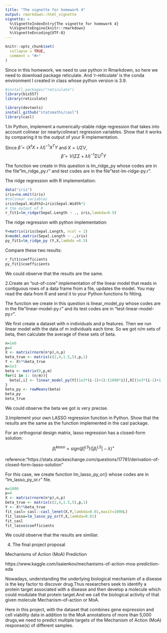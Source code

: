 ```yaml
---
title: "The vignette for homework 4"
output: rmarkdown::html_vignette
vignette: >
  %\VignetteIndexEntry{The vignette for homework 4}
  %\VignetteEngine{knitr::rmarkdown}
  %\VignetteEncoding{UTF-8}
---
```


```r
knitr::opts_chunk$set(
  collapse = TRUE,
  comment = "#>"
)
```

Since in this homework, we need to use python in Rmarkdown, so here we need to download package reticulate. And 'r-reticulate' is the conda environment I created in class whose python version is 3.9.

```r
#install.packages("reticulate")
library(bis557)
library(reticulate)
```

```r
library(devtools)
install_github("statsmaths/casl")
library(casl)
```

1.In Python, implement a numerically-stable ridge regression that takes into account colinear (or nearlycolinear) regression variables. Show that it works by comparing it to the output of your R implementation.

Since $\hat{\beta}=(X^tX+\lambda I)^{-1}X^TY$ and $X=U\Sigma V$, 
$$\hat{\beta}=V(\Sigma\Sigma+\lambda I)^{-1}\Sigma U^T Y$$

The function we create in this question is lm_ridge_py whose codes are in the file"lm_ridge_py.r" and test codes are in the file"test-lm-ridge-py.r".

The ridge regression with R implementation:
```r
data("iris")
iris=na.omit(iris)
#colinear variables
iris$Sepal.Width2=iris$Sepal.Width*2
# the output of R
r_fit1=lm_ridge(Sepal.Length ~ ., iris,lambda=0.5)
```

The ridge regression with python implementation:
```r
Y=matrix(iris$Sepal.Length, ncol = 1)
X=model.matrix(Sepal.Length ~ .,iris)
py_fit1=lm_ridge_py (Y,X,lambda =0.5)
```

Compare these two results:
```r
r_fit1$coefficients
py_fit1$coefficients
```

We could observe that the results are the same.


2.Create an “out-of-core” implementation of the linear model that reads in contiguous rows of a data frame from a file, updates the model. You may read the data from R and send it to your Python functions fo fitting.


The function we create in this question is linear_model_py whose codes are in the file"linear-model-py.r" and its test codes are in "test-linear-model-py.r".

We first create a dataset with n individuals and p features. Then we run linear model with the data of m individuals each time. So we got n/m sets of beta, then calculate the average of these sets of beta.

```r
n=1e6
p=4
X <- matrix(rnorm(n*p),n,p)
beta_true <- matrix(c(2,4,1.5,5),p,1)
Y <- X%*%beta_true
m=1e3
beta <- matrix(0,p,m)
for(i in 1: (n/m)){
  beta[,i] <- linear_model_py(Y[(1e3*(i-1)+1):(1000*i)],X[(1e3*(i-1)+1):(1000*i),])$coefficients
}
beta_py <- rowMeans(beta)
beta_py
beta_true
```
We could observe the beta we got is very precise. 

3.Implement your own LASSO regression function in Python. Show that the results are the same as the function implemented in the casl package.

For an orthogonal design matrix, lasso regression has a closed-form solution:

$$ \hat{\beta}_i^{lasso} = sign(\hat{\beta}_i^{LS})(|\beta_i^{LS}|-\lambda)^{+}$$



reference:"https://stats.stackexchange.com/questions/17781/derivation-of-closed-form-lasso-solution"

For this case, we create function lm_lasso_py_or() whose codes are in "lm_lasso_py_or.r" file.
```r
n=1000
p=4
X <- matrix(rnorm(n*p),n,p)
beta_true <- matrix(c(2,4,1.5,5),p,1)
Y <- X%*%beta_true
fit_casl= casl::casl_lenet(X,Y,lambda=0.01,maxit=1000L)
fit_lasso=lm_lasso_py_or(Y,X,lambda=0.01)
fit_casl
fit_lasso$coefficients

```
We could observe that the results are similiar.

4. The final project proposal

Mechanisms of Action (MoA) Prediction

https://www.kaggle.com/isaienkov/mechanisms-of-action-moa-prediction-eda

Nowadays, understanding the underlying biological mechanism of a disease is the key factor to discover drug.Thus researchers seek to identify a protein target associated with a disease and then develop a molecule which could modulate that protein target.And we call the biological activity of that given molecule Mechanism-of-action or MoA. 

Here in this project, with the dataset that combines gene expression and cell viability data in addition to the MoA annotations of more than 5,000 drugs,we need to predict multiple targets of the Mechanism of Action (MoA) response(s) of different samples.

